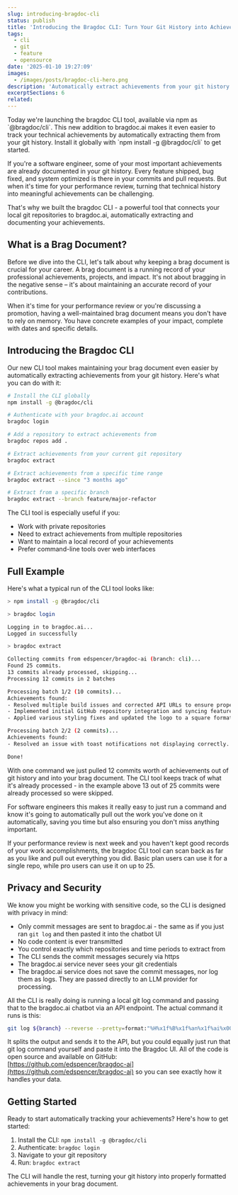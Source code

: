 ```yaml
---
slug: introducing-bragdoc-cli
status: publish
title: 'Introducing the Bragdoc CLI: Turn Your Git History into Achievements'
tags:
  - cli
  - git
  - feature
  - opensource
date: '2025-01-10 19:27:09'
images:
  - /images/posts/bragdoc-cli-hero.png
description: 'Automatically extract achievements from your git history with our new CLI tool'
excerptSections: 6
related:
---
```


<Aside>
Today we're launching the bragdoc CLI tool, available via npm as `@bragdoc/cli`. This new addition to bragdoc.ai makes it even easier to track your technical achievements by automatically extracting them from your git history. Install it globally with `npm install -g @bragdoc/cli` to get started.
</Aside>

If you're a software engineer, some of your most important achievements are already documented in your git history. Every feature shipped, bug fixed, and system optimized is there in your commits and pull requests. But when it's time for your performance review, turning that technical history into meaningful achievements can be challenging.

That's why we built the bragdoc CLI - a powerful tool that connects your local git repositories to bragdoc.ai, automatically extracting and documenting your achievements.

## What is a Brag Document?

Before we dive into the CLI, let's talk about why keeping a brag document is crucial for your career. A brag document is a running record of your professional achievements, projects, and impact. It's not about bragging in the negative sense – it's about maintaining an accurate record of your contributions.

When it's time for your performance review or you're discussing a promotion, having a well-maintained brag document means you don't have to rely on memory. You have concrete examples of your impact, complete with dates and specific details.

## Introducing the Bragdoc CLI

Our new CLI tool makes maintaining your brag document even easier by automatically extracting achievements from your git history. Here's what you can do with it:

```bash
# Install the CLI globally
npm install -g @bragdoc/cli

# Authenticate with your bragdoc.ai account
bragdoc login

# Add a repository to extract achievements from
bragdoc repos add .

# Extract achievements from your current git repository
bragdoc extract

# Extract achievements from a specific time range
bragdoc extract --since "3 months ago"

# Extract from a specific branch
bragdoc extract --branch feature/major-refactor
```

The CLI tool is especially useful if you:
- Work with private repositories
- Need to extract achievements from multiple repositories
- Want to maintain a local record of your achievements
- Prefer command-line tools over web interfaces

## Full Example

Here's what a typical run of the CLI tool looks like:

```bash
> npm install -g @bragdoc/cli

> bragdoc login

Logging in to bragdoc.ai...
Logged in successfully

> bragdoc extract

Collecting commits from edspencer/bragdoc-ai (branch: cli)...
Found 25 commits.
13 commits already processed, skipping...
Processing 12 commits in 2 batches

Processing batch 1/2 (10 commits)...
Achievements found:
- Resolved multiple build issues and corrected API URLs to ensure proper functionality.
- Implemented initial GitHub repository integration and syncing features.
- Applied various styling fixes and updated the logo to a square format.

Processing batch 2/2 (2 commits)...
Achievements found:
- Resolved an issue with toast notifications not displaying correctly.

Done!
```

With one command we just pulled 12 commits worth of achievements out of git history and into your brag document. The CLI tool keeps track of what it's already processed - in the example above 13 out of 25 commits were already processed so were skipped.

For software engineers this makes it really easy to just run a command and know it's going to automatically pull out the work you've done on it automatically, saving you time but also ensuring you don't miss anything important.

If your performance review is next week and you haven't kept good records of your work accomplishments, the bragdoc CLI tool can scan back as far as you like and pull out everything you did. Basic plan users can use it for a single repo, while pro users can use it on up to 25.

## Privacy and Security

We know you might be working with sensitive code, so the CLI is designed with privacy in mind:
- Only commit messages are sent to bragdoc.ai - the same as if you just ran `git log` and then pasted it into the chatbot UI
- No code content is ever transmitted
- You control exactly which repositories and time periods to extract from
- The CLI sends the commit messages securely via https
- The bragdoc.ai service never sees your git credentials
- The bragdoc.ai service does not save the commit messages, nor log them as logs. They are passed directly to an LLM provider for processing.

All the CLI is really doing is running a local git log command and passing that to the bragdoc.ai chatbot via an API endpoint. The actual command it runs is this:

```bash
git log ${branch} --reverse --pretty=format:"%H%x1f%B%x1f%an%x1f%ai%x00" --max-count=${maxCommits}
```

It splits the output and sends it to the API, but you could equally just run that git log command yourself and paste it into the Bragdoc UI. All of the code is open source and available on GitHub: [https://github.com/edspencer/bragdoc-ai](https://github.com/edspencer/bragdoc-ai) so you can see exactly how it handles your data.

## Getting Started

Ready to start automatically tracking your achievements? Here's how to get started:

1. Install the CLI: `npm install -g @bragdoc/cli`
2. Authenticate: `bragdoc login`
3. Navigate to your git repository
4. Run: `bragdoc extract`

The CLI will handle the rest, turning your git history into properly formatted achievements in your brag document.